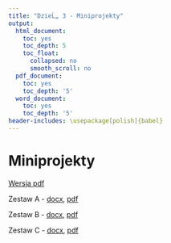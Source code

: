 ```yaml
---
title: "DzieĹ„ 3 - Miniprojekty"
output:
  html_document:
    toc: yes
    toc_depth: 5
    toc_float:
      collapsed: no
      smooth_scroll: no
  pdf_document:
    toc: yes
    toc_depth: '5'
  word_document:
    toc: yes
    toc_depth: '5'
header-includes: \usepackage[polish]{babel}
---
```

<style type="text/css">
.title {
  display: none;
}

.table {
    width:70%;
}

#getting-started img {
  margin-right: 10px;
}

</style>



# Miniprojekty

[Wersja pdf](miniprojekty.pdf) 

Zestaw A - [docx](ZestawA.docx), [pdf](ZestawA.pdf)

Zestaw B - [docx](ZestawB.docx), [pdf](ZestawB.pdf)

Zestaw C - [docx](ZestawC.docx), [pdf](ZestawC.pdf)
</div>

